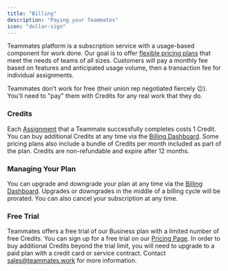 ```yaml
---
title: "Billing"
description: "Paying your Teammates"
icon: "dollar-sign"
---
```


Teammates platform is a subscription service with a usage-based component for work done. Our goal is to offer [flexible pricing plans](https://teammates.work/pricing) that meet the needs of teams of all sizes. Customers will pay a monthly fee based on features and anticipated usage volume, then a transaction fee for individual assignments.

<Note>
Teammates don't work for free (their union rep negotiated fiercely 😉). You'll need to "pay" them with Credits for any real work that they do.
</Note>

### Credits
Each [Assignment](/capabilities/assignments) that a Teammate successfully completes costs 1 Credit. You can buy additional Credits at any time via the [Billing Dashboard](https://app.teammates.work/settings/billing). Some pricing plans also include a bundle of Credits per month included as part of the plan. Credits are non-refundable and expire after 12 months.

### Managing Your Plan
You can upgrade and downgrade your plan at any time via the [Billing Dashboard](https://app.teammates.work/settings/billing). Upgrades or downgrades in the middle of a billing cycle will be prorated. You can also cancel your subscription at any time.

### Free Trial
Teammates offers a free trial of our Business plan with a limited number of free Credits. You can sign up for a free trial on our [Pricing Page](https://teammates.work/pricing). In order to buy additional Credits beyond the trial limit, you will need to upgrade to a paid plan with a credit card or service contract. Contact sales@teammates.work for more information.

